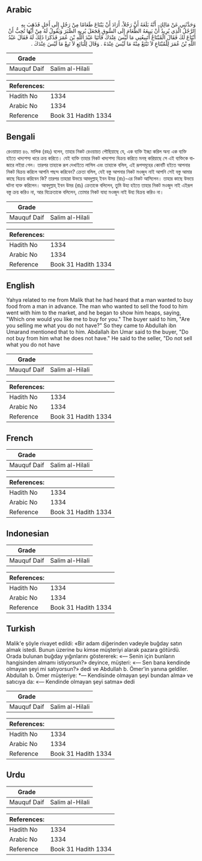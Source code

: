 ## Arabic


<div dir="rtl" lang="ar" style={{fontSize:'larger',backgroundColor:'#f8f9fa',padding:20}}>
وَحَدَّثَنِي عَنْ مَالِكٍ، أَنَّهُ بَلَغَهُ أَنَّ رَجُلاً، أَرَادَ أَنْ يَبْتَاعَ طَعَامًا مِنْ رَجُلٍ إِلَى أَجَلٍ فَذَهَبَ بِهِ الرَّجُلُ الَّذِي يُرِيدُ أَنْ يَبِيعَهُ الطَّعَامَ إِلَى السُّوقِ فَجَعَلَ يُرِيهِ الصُّبَرَ وَيَقُولُ لَهُ مِنْ أَيِّهَا تُحِبُّ أَنْ أَبْتَاعَ لَكَ فَقَالَ الْمُبْتَاعُ أَتَبِيعُنِي مَا لَيْسَ عِنْدَكَ فَأَتَيَا عَبْدَ اللَّهِ بْنَ عُمَرَ فَذَكَرَا ذَلِكَ لَهُ فَقَالَ عَبْدُ اللَّهِ بْنُ عُمَرَ لِلْمُبْتَاعِ لاَ تَبْتَعْ مِنْهُ مَا لَيْسَ عِنْدَهُ ‏.‏ وَقَالَ لِلْبَائِعِ لاَ تَبِعْ مَا لَيْسَ عِنْدَكَ ‏.‏
</div>
<div style={{backgroundColor:'#f8f9fa',padding:20, marginBottom: 10}}><table> <thead> <tr> <th>Grade</th> <th></th> </tr> </thead> <tbody> <tr><td>Mauquf Daif</td><td>Salim al-Hilali</td></tr></tbody></table><table> <thead> <tr> <th>References:</th> <th></th> </tr> </thead> <tbody><tr><td>Hadith No</td><td>1334</td></tr><tr><td>Arabic No</td><td>1334</td></tr><tr><td>Reference</td><td>Book 31 Hadith 1334</td></tr></tbody></table></div>

## Bengali


<div dir="ltr" lang="bn" style={{fontSize:'larger',backgroundColor:'#f8f9fa',padding:20}}>
রেওয়ায়ত ৪৬. মালিক (রহঃ) বলেন, তাহার নিকট রেওয়ায়ত পৌছিয়াছে যে, এক ব্যক্তি ইচ্ছা করিল অন্য এক ব্যক্তি হইতে খাদ্যশস্য ধারে ক্রয় করিতে। যেই ব্যক্তি তাহার নিকট খাদ্যশস্য বিক্রয় করিতে মনস্থ করিয়াছে সে এই ব্যক্তিকে বাজারে লইয়া গেল। তারপর তাহাকে রূপ দেখাইতে লাগিল এবং তাহাকে বলিল, এই রূপসমূহের কোনটি হইতে আপনার নিকট বিক্রয় করিলে আপনি পছন্দ করিবেন? ক্রেতা বলিল, যেই বস্তু আপনার নিকট মওজুদ নাই আপনি সেই বস্তু আমার কাছে বিক্রয় করিবেন কি? তারপর তাহারা উভয়ে আবদুল্লাহ্ ইবন উমর (রাঃ)-এর নিকট আসিলেন। তাহার কাছে উভয়ে ঘটনা ব্যক্ত করিলেন। আবদুল্লাহ্ ইবন উমর (রাঃ) ক্রেতাকে বলিলেন, তুমি উহা হইতে তাহার নিকট মওজুদ নাই এইরূপ বস্তু ক্রয় করিও না, আর বিক্রেতাকে বলিলেন, তোমার নিকট যাহা মওজুদ নাই উহা বিক্রয় করিও না।
</div>
<div style={{backgroundColor:'#f8f9fa',padding:20, marginBottom: 10}}><table> <thead> <tr> <th>Grade</th> <th></th> </tr> </thead> <tbody> <tr><td>Mauquf Daif</td><td>Salim al-Hilali</td></tr></tbody></table><table> <thead> <tr> <th>References:</th> <th></th> </tr> </thead> <tbody><tr><td>Hadith No</td><td>1334</td></tr><tr><td>Arabic No</td><td>1334</td></tr><tr><td>Reference</td><td>Book 31 Hadith 1334</td></tr></tbody></table></div>

## English


<div dir="ltr" lang="en" style={{fontSize:'larger',backgroundColor:'#f8f9fa',padding:20}}>
Yahya related to me from Malik that he had heard that a man wanted to buy food from a man in advance. The man who wanted to sell the food to him went with him to the market, and he began to show him heaps, saying, "Which one would you like me to buy for you." The buyer said to him, "Are you selling me what you do not have?" So they came to Abdullah ibn Umarand mentioned that to him. Abdallah ibn Umar said to the buyer, "Do not buy from him what he does not have." He said to the seller, "Do not sell what you do not have
</div>
<div style={{backgroundColor:'#f8f9fa',padding:20, marginBottom: 10}}><table> <thead> <tr> <th>Grade</th> <th></th> </tr> </thead> <tbody> <tr><td>Mauquf Daif</td><td>Salim al-Hilali</td></tr></tbody></table><table> <thead> <tr> <th>References:</th> <th></th> </tr> </thead> <tbody><tr><td>Hadith No</td><td>1334</td></tr><tr><td>Arabic No</td><td>1334</td></tr><tr><td>Reference</td><td>Book 31 Hadith 1334</td></tr></tbody></table></div>

## French


<div dir="ltr" lang="fr" style={{fontSize:'larger',backgroundColor:'#f8f9fa',padding:20}}>

</div>
<div style={{backgroundColor:'#f8f9fa',padding:20, marginBottom: 10}}><table> <thead> <tr> <th>Grade</th> <th></th> </tr> </thead> <tbody> <tr><td>Mauquf Daif</td><td>Salim al-Hilali</td></tr></tbody></table><table> <thead> <tr> <th>References:</th> <th></th> </tr> </thead> <tbody><tr><td>Hadith No</td><td>1334</td></tr><tr><td>Arabic No</td><td>1334</td></tr><tr><td>Reference</td><td>Book 31 Hadith 1334</td></tr></tbody></table></div>

## Indonesian


<div dir="ltr" lang="id" style={{fontSize:'larger',backgroundColor:'#f8f9fa',padding:20}}>

</div>
<div style={{backgroundColor:'#f8f9fa',padding:20, marginBottom: 10}}><table> <thead> <tr> <th>Grade</th> <th></th> </tr> </thead> <tbody> <tr><td>Mauquf Daif</td><td>Salim al-Hilali</td></tr></tbody></table><table> <thead> <tr> <th>References:</th> <th></th> </tr> </thead> <tbody><tr><td>Hadith No</td><td>1334</td></tr><tr><td>Arabic No</td><td>1334</td></tr><tr><td>Reference</td><td>Book 31 Hadith 1334</td></tr></tbody></table></div>

## Turkish


<div dir="ltr" lang="tr" style={{fontSize:'larger',backgroundColor:'#f8f9fa',padding:20}}>
Malik'e şöyle rivayet edildi: «Bir adam diğerinden vadeyle buğday satın almak istedi. Bunun üzerine bu kimse müşteriyi alarak pazara götürdü. Orada bulunan buğday yığınlarını göstererek: «— Senin için bunların hangisinden almamı istiyorsun?» deyince, müşteri: «— Sen bana kendinde olmayan şeyi mi satıyorsun?» dedi ve Abdullah b. Ömer'in yanına geldiler. Abdullah b. Ömer müşteriye: *— Kendisinde olmayan şeyi bundan alma» ve satıcıya da: «— Kendinde olmayan şeyi satma» dedi
</div>
<div style={{backgroundColor:'#f8f9fa',padding:20, marginBottom: 10}}><table> <thead> <tr> <th>Grade</th> <th></th> </tr> </thead> <tbody> <tr><td>Mauquf Daif</td><td>Salim al-Hilali</td></tr></tbody></table><table> <thead> <tr> <th>References:</th> <th></th> </tr> </thead> <tbody><tr><td>Hadith No</td><td>1334</td></tr><tr><td>Arabic No</td><td>1334</td></tr><tr><td>Reference</td><td>Book 31 Hadith 1334</td></tr></tbody></table></div>

## Urdu


<div dir="rtl" lang="ur" style={{fontSize:'larger',backgroundColor:'#f8f9fa',padding:20}}>

</div>
<div style={{backgroundColor:'#f8f9fa',padding:20, marginBottom: 10}}><table> <thead> <tr> <th>Grade</th> <th></th> </tr> </thead> <tbody> <tr><td>Mauquf Daif</td><td>Salim al-Hilali</td></tr></tbody></table><table> <thead> <tr> <th>References:</th> <th></th> </tr> </thead> <tbody><tr><td>Hadith No</td><td>1334</td></tr><tr><td>Arabic No</td><td>1334</td></tr><tr><td>Reference</td><td>Book 31 Hadith 1334</td></tr></tbody></table></div>